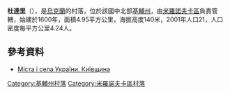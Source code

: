 {{coord|49|52|57|N|31|15|42|E|scale:30000|display=title}}

'''杜達里'''（{{lang-uk|Дударі}}），是[[烏克蘭|烏克蘭]]的村落，位於該國中北部[[基輔州|基輔州]]，由[[米羅諾夫卡區|米羅諾夫卡區]]負責管轄，始建於1600年，面積4.95平方公里，海拔高度140米，2001年人口21，人口密度每平方公里4.24人。

==參考資料==
* [http://who-is-who.ua/makets/msukuivshuna11/info/kiyvshina2.pdf Міста і села України. Київщина] {{Wayback|url=http://who-is-who.ua/makets/msukuivshuna11/info/kiyvshina2.pdf |date=20151223005125 }}

{{DEFAULTSORT:Дударі}}
[[Category:基輔州村落|Category:基輔州村落]]
[[Category:米羅諾夫卡區村落|Category:米羅諾夫卡區村落]]


{{Kiev-geo-stub}}
